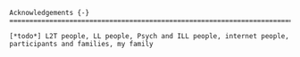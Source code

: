 ```block
Acknowledgements {-}
========================================================================

[*todo*] L2T people, LL people, Psych and ILL people, internet people, 
participants and families, my family

```

